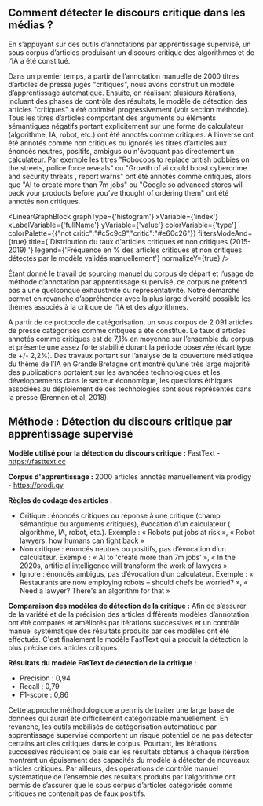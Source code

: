 
## Comment détecter le discours critique dans les médias ? 

En s’appuyant sur des outils d’annotations par apprentissage supervisé, un sous corpus d’articles produisant un discours critique des algorithmes et de l’IA a été constitué. 

Dans un premier temps, à partir de l’annotation manuelle de 2000 titres d’articles de presse jugés "critiques", nous avons construit un modèle d’apprentissage automatique. Ensuite, en réalisant plusieurs itérations, incluant des phases de contrôle des résultats, le modèle de détection des articles "critiques" a été optimisé progressivement (voir section méthode). Tous les titres d’articles comportant des arguments ou éléments sémantiques négatifs portant explicitement sur une forme de calculateur (algorithme, IA, robot, etc.) ont été annotés comme critiques. À l’inverse ont été annotés comme non critiques ou ignorés les titres d’articles aux énoncés neutres, positifs, ambigus ou n'évoquant pas directement un calculateur. Par exemple les titres "Robocops to replace british bobbies on the streets, police force reveals" ou "Growth of ai could boost cybercrime and security threats , report warns"  ont été annotés comme critiques, alors que "AI to create more than 7m jobs" ou "Google so advanced stores will pack your products before you’ve thought of ordering them" ont été annotés non critiques. 

<LinearGraphBlock 
  graphType={'histogram'} 
  xVariable={'index'} 
  xLabelVariable={'fullName'} 
  yVariable={'value'} 
  colorVariable={'type'} 
  colorPalette={{"not critic":"#c5c9c9","critic":"#e60c26"}} 
  filtersModeAnd={true} 
  title={'Distribution du taux d\'articles critiques et non critiques (2015-2019) '} 
  legend={'Fréquence en % des articles critiques et non critiques détectés par le modèle validés manuellement'} 
  normalizeY={true}
/>

Étant donné le travail de sourcing manuel du corpus de départ et l’usage de méthode d’annotation par apprentissage supervisé, ce corpus ne prétend pas à une quelconque exhaustivité ou représentativité. Notre démarche permet en revanche d’appréhender avec la plus large diversité possible les thèmes associés à la critique de l’IA et des algorithmes. 

A partir de ce protocole de catégorisation, un sous corpus de 2 091 articles de presse catégorisés comme critiques a été constitué. Le taux d'articles annotés comme critiques est de 7,1% en moyenne sur l’ensemble du corpus et présente une assez forte stabilité durant la période observée (écart type de +/- 2,2%). Des travaux portant sur l’analyse de la couverture médiatique du thème de l’IA en Grande Bretagne ont montré qu’une très large majorité des publications portaient sur les avancées technologiques et les développements dans le secteur économique, les questions éthiques associées au déploiement de ces technologies sont sous représentés dans la presse (Brennen et al, 2018). 


<div className="methodo-container">
  <h2 id="m-thode-d-tection-du-discours-critique-par-apprentissage-supervis-">Méthode : Détection du discours critique par apprentissage supervisé</h2>
  <p><strong>Modèle utilisé pour la détection du discours critique :</strong> FastText - <a href="https://fasttext.cc">https://fasttext.cc</a></p>
  <p><strong>Corpus d&#39;apprentissage :</strong> 2000 articles annotés manuellement via prodigy - <a href="https://prodi.gy">https://prodi.gy</a></p>
  <p><strong>Règles de codage des articles :</strong> </p>
  <ul>
  <li>Critique : énoncés critiques ou réponse à une critique  (champ sémantique ou arguments critiques), évocation d’un calculateur ( algorithme, IA, robot, etc.). Exemple : « Robots put jobs at risk », 
  « Robot lawyers: how humans can fight back »</li>
  <li>Non critique : énoncés neutres ou positifs, pas d’évocation d’un calculateur. Exemple : « AI to &#39;create more than 7m jobs’ », 
  « In the 2020s, artificial intelligence will transform the work of lawyers »</li>
  <li>Ignore : énoncés ambigus, pas d’évocation d’un calculateur. Exemple : « Restaurants are now employing robots – should chefs be worried? », « Need a lawyer? There&#39;s an algorithm for that »</li>
  </ul>
  <p><strong>Comparaison des modèles de détection de la critique :</strong> 
  Afin de s’assurer de la variété et de la précision des articles différents modèles d’annotation ont été comparés et améliorés par itérations successives et un contrôle manuel systématique des résultats produits par ces modèles ont été effectués. C&#39;est finalement le modèle FastText qui a produit la détection la plus précise des articles critiques</p>

  <p><strong>Résultats du modèle FasText de détection de la critique : </strong> 
 <ul>
 <li>Precision : 0,94</li>
 <li>Recall : 0,79</li>
 <li>F1-score : 0,86</li>
 </ul>
    
  Cette approche méthodologique a permis de traiter une large base de données qui aurait été difficilement catégorisable manuellement. En revanche, les outils mobilisés de catégorisation automatique par apprentissage supervisé comportent un risque potentiel de ne pas détecter certains articles critiques dans le corpus. Pourtant, les itérations successives réduisent ce biais car les résultats obtenus à chaque itération montrent un épuisement des capacités du modèle à détecter de nouveaux articles critiques. Par ailleurs, des opérations de contrôle manuel systématique de l’ensemble des résultats produits par l‘algorithme ont permis de s’assurer que le sous corpus d’articles catégorisés comme critiques ne contenait pas de faux positifs. </p>

</div>
